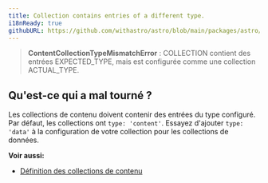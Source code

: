 ```yaml
---
title: Collection contains entries of a different type.
i18nReady: true
githubURL: https://github.com/withastro/astro/blob/main/packages/astro/src/core/errors/errors-data.ts
---
```


> **ContentCollectionTypeMismatchError** : COLLECTION contient des entrées EXPECTED_TYPE, mais est configurée comme une collection ACTUAL_TYPE.

## Qu'est-ce qui a mal tourné ?
Les collections de contenu doivent contenir des entrées du type configuré. Par défaut, les collections ont `type: 'content'`. Essayez d'ajouter `type: 'data'` à la configuration de votre collection pour les collections de données.

**Voir aussi:**
- [Définition des collections de contenu](/fr/guides/content-collections/#définition-des-collections)
